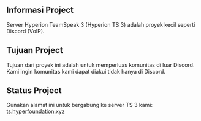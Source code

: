 ## Informasi Project
Server Hyperion TeamSpeak 3 (Hyperion TS 3) adalah proyek kecil seperti Discord (VoIP).

## Tujuan Project
Tujuan dari proyek ini adalah untuk memperluas komunitas di luar Discord. Kami ingin komunitas kami dapat diakui tidak hanya di Discord.

## Status Project
Gunakan alamat ini untuk bergabung ke server TS 3 kami: [ts.hyperfoundation.xyz](ts3server://ts.hyperfoundation.xyz?port=9987)